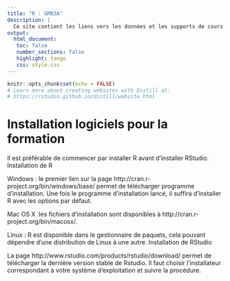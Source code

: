 ```yaml
---
title: "R : GMN3A"
description: |
  Ce site contient les liens vers les données et les supports de cours pour la formation. 
output: 
  html_document:
   toc: false
   number_sections: false
   highlight: tango
   css: style.css
--- 
```


```r
knitr::opts_chunk$set(echo = FALSE)
# Learn more about creating websites with Distill at:
# https://rstudio.github.io/distill/website.html
```


# Installation logiciels pour la formation

Il est préférable de commencer par installer R avant d’installer RStudio.
Installation de R

Windows : le premier lien sur la page  http://cran.r-project.org/bin/windows/base/  permet de télécharger programme d’installation. Une fois le programme d’installation lancé, il suffira d’installer R avec les options par défaut.

Mac OS X :les fichiers d’installation sont disponibles à http://cran.r-project.org/bin/macosx/.

Linux :  R est disponible dans le  gestionnaire de paquets, cela pouvant dépendre d’une distribution de Linux à une autre.
Installation de RStudio

La page  http://www.rstudio.com/products/rstudio/download/ permet de télécharger  la dernière version stable de Rstudio. Il faut choisir l’installateur correspondant à votre système d’exploitation et suivre la procédure.
